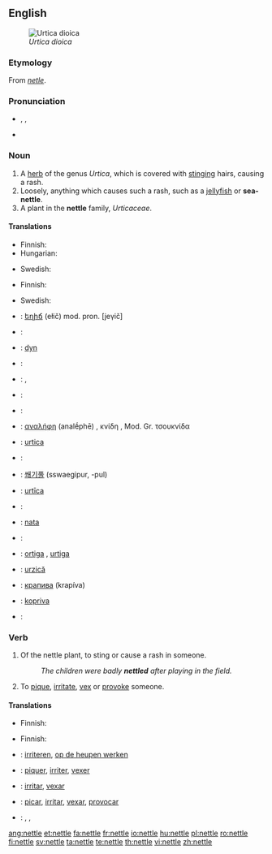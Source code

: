 ==English==
{{wikipedia}}
[[File:Braendenaelde.jpg|thumb|right|''Urtica dioica'']]

===Etymology===
From {{etyl|ang}} ''[[netle]]''.

===Pronunciation===
* {{enPR|nĕt'(ə)l}}, {{IPA|/ˈnet(ə)l/}}, {{SAMPA|/"net(@)l/}}
* {{audio|en-us-nettle.ogg|Audio (US)}}
*: {{rhymes|ɛt(ə)l}}

===Noun===
{{en-noun}}

# A [[herb]] of the genus ''Urtica'', which is covered with [[sting]]ing hairs, causing a rash.
# Loosely, anything which causes such a rash, such as a [[jellyfish]] or '''sea-nettle'''.
# A plant in the '''nettle''' family, ''Urticaceae''.

====Translations====
{{trans-top|herb}}
* Finnish: {{t+|fi|nokkonen}}
* Hungarian: {{t+|hu|csalán}}
{{trans-mid}}
* Swedish: {{t|sv|nässla|c}}
{{trans-bottom}}

{{trans-top|anything which causes such a rash}}
{{trans-mid}}
{{trans-bottom}}

{{trans-top|plant in the family ''Urticaceae''}}
* Finnish: {{t|fi|nokkoskasvi}}
{{trans-mid}}
* Swedish: {{t|sv|nässelväxt|c}}
{{trans-bottom}}

{{checktrans-top}}
* {{ttbc|Armenian}}: [[եղիճ]] (ełič) mod. pron. [jeγič]
* {{ttbc|Czech}}: {{t-|cs|kopřiva|f}}
* {{ttbc|Dacian}}: [[dyn]]
* {{ttbc|Danish}}: {{t|da|nælde|c}}
* {{ttbc|Dutch}}: {{t-|nl|netel|m}}, {{t+|nl|brandnetel|m}}
* {{ttbc|French}}: {{t+|fr|ortie|f}}
* {{ttbc|German}}: {{t+|de|Nessel|f}}
* {{ttbc|Greek}}: [[αναλήφη]] (analḗphē) {{f}}, κνίδη {{f}}, Mod. Gr. τσουκνίδα {{f}}
* {{ttbc|Interlingua}}: [[urtica]]
* {{ttbc|Italian}}: {{t-|it|ortica}}
{{trans-mid}}
* {{ttbc|Korean}}: [[쐐기풀]] (sswaegipur, -pul)
* {{ttbc|Latin}}: [[urtīca]]
* {{ttbc|Norwegian}}: {{t|no|nesle|c}}
* {{ttbc|Old Norse}}: [[nata]]
* {{ttbc|Polish}}: {{t+|pl|pokrzywa|f}}
* {{ttbc|Portuguese}}: [[ortiga]] {{f}}, [[urtiga]] {{f}}
* {{ttbc|Romanian}}: [[urzică]]
* {{ttbc|Russian}}: [[крапива]] {{f}} (krapíva)
* {{ttbc|Slovene}}: [[kopriva]] {{f}}
* {{ttbc|Spanish}}: {{t+|es|ortiga|f}}
{{trans-bottom}}

===Verb===
{{en-verb|nettl|ing}}

# Of the nettle plant, to sting or cause a rash in someone.
#: ''The children were badly '''nettled''' after playing in the field.''
# To [[pique]], [[irritate]], [[vex]] or [[provoke]] someone.

====Translations====
{{trans-top|of the nettle plant, to sting or cause a rash in someone}}
* Finnish: {{t|fi|polttaa}}
{{trans-mid}}
{{trans-bottom}}

{{trans-top|to pique, irritate, vex or provoke someone}}
* Finnish: {{t|fi|piikitellä}}
{{trans-mid}}
{{trans-bottom}}

{{checktrans-top}}
* {{ttbc|Dutch}}: [[irriteren]], [[op de heupen werken]]
* {{ttbc|French}}: [[piquer]], [[irriter]], [[vexer]]
{{trans-mid}}
* {{ttbc|Interlingua}}: [[irritar]], [[vexar]]
* {{ttbc|Portuguese}}: [[picar]], [[irritar]], [[vexar]], [[provocar]]
* {{ttbc|Spanish}}: {{t+|es|picar}}, {{t+|es|irritar}}, {{t-|es|provocar}}
{{trans-bottom}}

[[ang:nettle]]
[[et:nettle]]
[[fa:nettle]]
[[fr:nettle]]
[[io:nettle]]
[[hu:nettle]]
[[pl:nettle]]
[[ro:nettle]]
[[fi:nettle]]
[[sv:nettle]]
[[ta:nettle]]
[[te:nettle]]
[[th:nettle]]
[[vi:nettle]]
[[zh:nettle]]